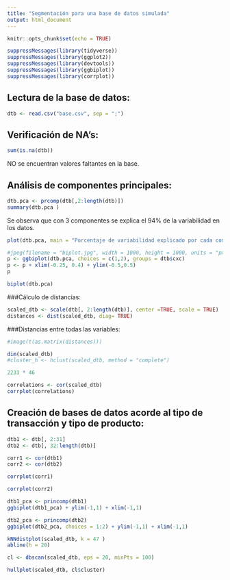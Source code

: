 ```yaml
---
title: "Segmentación para una base de datos simulada"
output: html_document
---
```


```r
knitr::opts_chunk$set(echo = TRUE)
```

```r
suppressMessages(library(tidyverse))
suppressMessages(library(ggplot2))
suppressMessages(library(devtools))
suppressMessages(library(ggbiplot))
suppressMessages(library(corrplot))
```


## Lectura de la base de datos:

```r
dtb <- read.csv("base.csv", sep = ";")
```


## Verificación de NA's:
```r
sum(is.na(dtb))
```

NO se encuentran valores faltantes en la base.

## Análisis de componentes principales:

```r
dtb.pca <- prcomp(dtb[,2:length(dtb)])
summary(dtb.pca )
```

Se observa que con 3 componentes se explica el 94% de la variabilidad en los datos.

```r
plot(dtb.pca, main = "Porcentaje de variabilidad explicado por cada componente")
```

```r
#jpeg(filename = "biplot.jpg", width = 1000, height = 1000, units = "px",quality = 100)
p <- ggbiplot(dtb.pca, choices = c(1,2), groups = dtb$cxc)
p <- p + xlim(-0.25, 0.4) + ylim(-0.5,0.5)
p
```
```r
biplot(dtb.pca)
```

###Cálculo de distancias:
```r
scaled_dtb <- scale(dtb[, 2:length(dtb)], center =TRUE, scale = TRUE)
distances <- dist(scaled_dtb, diag= TRUE)
```

###Distancias entre todas las variables:
```r
#image(t(as.matrix(distances)))

```
```r
dim(scaled_dtb)
#cluster_h <- hclust(scaled_dtb, method = "complete")
```
```r
2233 * 46
```
```r
correlations <- cor(scaled_dtb)
corrplot(correlations)
```

## Creación de bases de datos acorde al tipo de transacción y tipo de producto:

```r
dtb1 <- dtb[, 2:31]
dtb2 <- dtb[, 32:length(dtb)]
```

```r
corr1 <- cor(dtb1)
corr2 <- cor(dtb2)
```

```r
corrplot(corr1)
```

```r
corrplot(corr2)
```
```r
dtb1_pca <- princomp(dtb1)
ggbiplot(dtb1_pca) + ylim(-1,1) + xlim(-1,1)
```
```r
dtb2_pca <- princomp(dtb2)
ggbiplot(dtb2_pca, choices = 1:2) + ylim(-1,1) + xlim(-1,1)
```

```r
kNNdistplot(scaled_dtb, k = 47 )
abline(h = 20)
```

```r
cl <- dbscan(scaled_dtb, eps = 20, minPts = 100)

```

```r
hullplot(scaled_dtb, cl$cluster)
```





